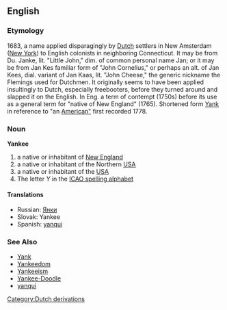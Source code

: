 ==English==
===Etymology===
1683, a name applied disparagingly by [[Dutch]] settlers in New Amsterdam ([[New York]]) to English colonists in neighboring Connecticut. It may be from Du. Janke, lit. "Little John," dim. of common personal name Jan; or it may be from Jan Kes familiar form of "John Cornelius," or perhaps an alt. of Jan Kees, dial. variant of Jan Kaas, lit. "John Cheese," the generic nickname the Flemings used for Dutchmen. It originally seems to have been applied insultingly to Dutch, especially freebooters, before they turned around and slapped it on the English. In Eng. a term of contempt (1750s) before its use as a general term for "native of New England" (1765). Shortened form [[Yank#Proper noun|Yank]] in reference to "an [[American"]] first recorded 1778.
=== Noun ===
'''Yankee'''
#a native or inhabitant of [[New England]]
#a native or inhabitant of the Northern [[USA]]
#a native or inhabitant of the [[USA]]
#The letter ''Y'' in the [[ICAO spelling alphabet]]
==== Translations ====
*Russian: [[Янки]]
*Slovak: Yankee
*Spanish: [[yanqui]]

=== See Also ===
* [[Yank]]
* [[Yankeedom]]
* [[Yankeeism]]
* [[Yankee-Doodle]]
* [[yanqui]]
[[Category:Dutch derivations]]